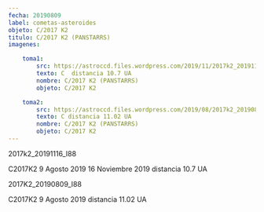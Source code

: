```yaml
---
fecha: 20190809
label: cometas-asteroides
objeto: C/2017 K2
titulo: C/2017 K2 (PANSTARRS)
imagenes:

	toma1:
		src: https://astroccd.files.wordpress.com/2019/11/2017k2_20191116_i88.jpg
		texto: C  distancia 10.7 UA
		nombre: C/2017 K2 (PANSTARRS)
		objeto: C/2017 K2

	toma2:
		src: https://astroccd.files.wordpress.com/2019/08/2017k2_20190809_i88.jpg
		texto: C distancia 11.02 UA
		nombre: C/2017 K2 (PANSTARRS)
		objeto: C/2017 K2
---
```


<Imagen src="https://astroccd.files.wordpress.com/2019/11/2017k2_20191116_i88.jpg" />

2017k2_20191116_I88

C2017K2 9 Agosto 2019 16 Noviembre 2019 distancia 10.7 UA
<Imagen src="https://astroccd.files.wordpress.com/2019/08/2017k2_20190809_i88.jpg" />

2017K2_20190809_I88

C2017K2 9 Agosto 2019 distancia 11.02 UA